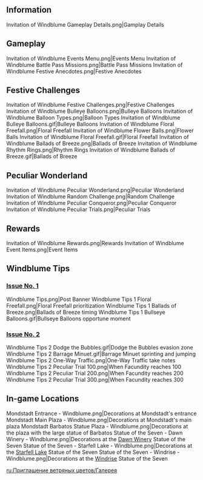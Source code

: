 {{EventTabs
|subpage1 = Festive Challenges
|subpage2 = Peculiar Wonderland
}}
==Information==
<gallery>
Invitation of Windblume Gameplay Details.png|Gamplay Details
</gallery><!--

==Artwork==
<gallery>

</gallery>-->

==Gameplay==
<gallery>
Invitation of Windblume Events Menu.png|Events Menu
Invitation of Windblume Battle Pass Missions.png|Battle Pass Missions
Invitation of Windblume Festive Anecdotes.png|Festive Anecdotes
</gallery>

==Festive Challenges==
<gallery>
Invitation of Windblume Festive Challenges.png|Festive Challenges
Invitation of Windblume Bulleye Balloons.png|Bulleye Balloons
Invitation of Windblume Balloon Types.png|Balloon Types
Invitation of Windblume Bulleye Balloons.gif|Bulleye Balloons
Invitation of Windblume Floral Freefall.png|Floral Freefall
Invitation of Windblume Flower Balls.png|Flower Balls
Invitation of Windblume Floral Freefall.gif|Floral Freefall
Invitation of Windblume Ballads of Breeze.png|Ballads of Breeze
Invitation of Windblume Rhythm Rings.png|Rhythm Rings
Invitation of Windblume Ballads of Breeze.gif|Ballads of Breeze
</gallery>

==Peculiar Wonderland==
<gallery>
Invitation of Windblume Peculiar Wonderland.png|Peculiar Wonderland
Invitation of Windblume Random Challenge.png|Random Challenge
Invitation of Windblume Peculiar Conqueror.png|Peculiar Conqueror
Invitation of Windblume Peculiar Trials.png|Peculiar Trials
</gallery>

==Rewards==
<gallery>
Invitation of Windblume Rewards.png|Rewards
Invitation of Windblume Event Items.png|Event Items
</gallery>

==Windblume Tips==
===[https://www.hoyolab.com/article/254389 Issue No. 1]===
<gallery>
Windblume Tips.png|Post Banner
Windblume Tips 1 Floral Freefall.png|Floral Freefall prioritization
Windblume Tips 1 Ballads of Breeze.png|Ballads of Breeze timing
Windblume Tips 1 Bullseye Balloons.gif|Bullseye Balloons opportune moment
</gallery>
===[https://www.hoyolab.com/article/263189 Issue No. 2]===
<gallery>
Windblume Tips 2 Dodge the Bubbles.gif|Dodge the Bubbles evasion zone
Windblume Tips 2 Barrage Minuet.gif|Barrage Minuet sprinting and jumping
Windblume Tips 2 One-Way Traffic.png|One-Way Traffic take notes
Windblume Tips 2 Peculiar Trial 100.png|When Facundity reaches 100
Windblume Tips 2 Peculiar Trial 200.png|When Facundity reaches 200
Windblume Tips 2 Peculiar Trial 300.png|When Facundity reaches 300
</gallery>

==In-game Locations==
<gallery>
Mondstadt Entrance - Windblume.png|Decorations at Mondstadt's entrance
Mondstadt Main Plaza - Windblume.png|Decorations at Mondstadt's main plaza
Mondstadt Barbatos Statue Plaza - Windblume.png|Decorations at the plaza with the large statue of Barbatos
Statue of the Seven - Dawn Winery - Windblume.png|Decorations at the [[Dawn Winery]] Statue of the Seven
Statue of the Seven - Starfell Lake - Windblume.png|Decorations at the [[Starfell Lake]] Statue of the Seven
Statue of the Seven - Windrise - Windblume.png|Decorations at the [[Windrise]] Statue of the Seven
</gallery>

[[ru:Приглашение ветряных цветов/Галерея]]